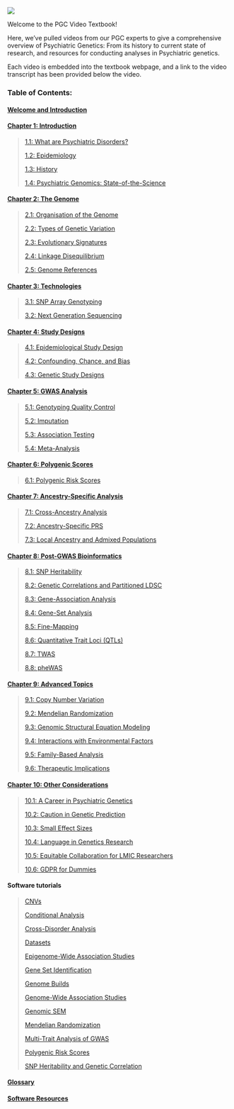 ![](pgc_logo_website_v3.jpeg){fig-align="center"}

Welcome to the PGC Video Textbook!

Here, we've pulled videos from our PGC experts to give a comprehensive overview of Psychiatric Genetics: From its history to current state of research, and resources for conducting analyses in Psychiatric genetics.

Each video is embedded into the textbook webpage, and a link to the video transcript has been provided below the video.

### Table of Contents:

#### [**Welcome and Introduction**](welcome.qmd)

#### [Chapter 1: Introduction](chapter1.qmd)

> [1.1: What are Psychiatric Disorders?](chapter1.qmd#sec-section1)
>
> [1.2: Epidemiology](chapter1.qmd#sec-section2)
>
> [1.3: History](chapter1.qmd#sec-section3)
>
> [1.4: Psychiatric Genomics: State-of-the-Science](chapter1.qmd#sec-section4)

#### [Chapter 2: The Genome](chapter2.qmd)

> [2.1: Organisation of the Genome](chapter2.qmd#sec-section1)
>
> [2.2: Types of Genetic Variation](chapter2.qmd#sec-section2)
>
> [2.3: Evolutionary Signatures](chapter2.qmd#sec-section3)
>
> [2.4: Linkage Disequilibrium](chapter2.qmd#sec-section4)
>
> [2.5: Genome References](chapter2.qmd#sec-section5)

#### [Chapter 3: Technologies](chapter3.qmd)

> [3.1: SNP Array Genotyping](chapter3.qmd#sec-section1)
>
> [3.2: Next Generation Sequencing](chapter3.qmd#sec-section2)

#### [Chapter 4: Study Designs](chapter4.qmd)

> [4.1: Epidemiological Study Design](chapter4.qmd#sec-section1)
>
> [4.2: Confounding, Chance, and Bias](chapter4.qmd#sec-section2)
>
> [4.3: Genetic Study Designs](chapter4.qmd#sec-section3)

#### [Chapter 5: GWAS Analysis](chapter5.qmd)

> [5.1: Genotyping Quality Control](chapter5.qmd#sec-section1)
>
> [5.2: Imputation](chapter5.qmd#sec-section2)
>
> [5.3: Association Testing](chapter5.qmd#sec-section3)
>
> [5.4: Meta-Analysis](chapter5.qmd#sec-section4)

#### [Chapter 6: Polygenic Scores](chapter6.qmd)

> [6.1: Polygenic Risk Scores](chapter6.qmd)

#### [Chapter 7: Ancestry-Specific Analysis](chapter7.qmd)

> [7.1: Cross-Ancestry Analysis](chapter7.qmd#sec-section1)
>
> [7.2: Ancestry-Specific PRS](chapter7.qmd#sec-section2)
>
> [7.3: Local Ancestry and Admixed Populations](chapter7.qmd#sec-section3)

#### [Chapter 8: Post-GWAS Bioinformatics](chapter8.qmd)

> [8.1: SNP Heritability](chapter8.qmd#sec-section1)
>
> [8.2: Genetic Correlations and Partitioned LDSC](chapter8.qmd#sec-section2)
>
> [8.3: Gene-Association Analysis](chapter8.qmd#sec-section3)
>
> [8.4: Gene-Set Analysis](chapter8.qmd#sec-section4)
>
> [8.5: Fine-Mapping](chapter8.qmd#sec-section5)
>
> [8.6: Quantitative Trait Loci (QTLs)](chapter8.qmd#sec-section6)
>
> [8.7: TWAS](chapter8.qmd#sec-section7)
>
> [8.8: pheWAS](chapter8.qmd#sec-section8)

#### [Chapter 9: Advanced Topics](chapter9.qmd)

> [9.1: Copy Number Variation](chapter9.qmd#sec-section1)
>
> [9.2: Mendelian Randomization](chapter9.qmd#sec-section2)
>
> [9.3: Genomic Structural Equation Modeling](chapter9.qmd#sec-section3)
>
> [9.4: Interactions with Environmental Factors](chapter9.qmd#sec-section4)
>
> [9.5: Family-Based Analysis](chapter9.qmd#sec-section5)
>
> [9.6: Therapeutic Implications](chapter9.qmd#sec-section6)

#### [Chapter 10: Other Considerations](chapter10.qmd)

> [10.1: A Career in Psychiatric Genetics](chapter10.qmd#sec-section1)
>
> [10.2: Caution in Genetic Prediction](chapter10.qmd#sec-section2)
>
> [10.3: Small Effect Sizes](chapter10.qmd#sec-section3)
>
> [10.4: Language in Genetics Research](chapter10.qmd#sec-section4)
>
> [10.5: Equitable Collaboration for LMIC Researchers](chapter10.qmd#sec-section5)
>
> [10.6: GDPR for Dummies](chapter10.qmd#sec-section6)

#### Software tutorials

> [CNVs](software_cnvs.qmd)
>
> [Conditional Analysis](software_conditional.qmd)
>
> [Cross-Disorder Analysis](software_crossdisorder.qmd)
>
> [Datasets](software_datasets.qmd)
>
> [Epigenome-Wide Association Studies](software_ewas.qmd)
>
> [Gene Set Identification](software_geneset.qmd)
>
> [Genome Builds](software_liftover.qmd)
>
> [Genome-Wide Association Studies](software_gwas.qmd)
>
> [Genomic SEM](software_genomicSEM.qmd)
>
> [Mendelian Randomization](software_MR.qmd)
>
> [Multi-Trait Analysis of GWAS](software_mtag.qmd)
>
> [Polygenic Risk Scores](software_prs.qmd)
>
> [SNP Heritability and Genetic Correlation](software_correlation.qmd)

#### [Glossary](glossary.qmd)

#### [Software Resources](resources.qmd)
